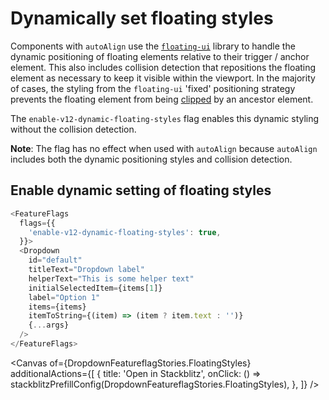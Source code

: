 
<Meta title="Components/Dropdown/Feature Flag" name="Flag details" />

# Dynamically set floating styles

Components with `autoAlign` use the
[`floating-ui`](https://github.com/floating-ui/floating-ui) library to handle
the dynamic positioning of floating elements relative to their trigger / anchor
element. This also includes collision detection that repositions the floating
element as necessary to keep it visible within the viewport. In the majority of
cases, the styling from the `floating-ui` 'fixed' positioning strategy prevents
the floating element from being
[clipped](https://floating-ui.com/docs/misc#clipping) by an ancestor element.

The `enable-v12-dynamic-floating-styles` flag enables this dynamic styling
without the collision detection.

**Note**: The flag has no effect when used with `autoAlign` because `autoAlign`
includes both the dynamic positioning styles and collision detection.

## Enable dynamic setting of floating styles

```js
<FeatureFlags
  flags={{
    'enable-v12-dynamic-floating-styles': true,
  }}>
  <Dropdown
    id="default"
    titleText="Dropdown label"
    helperText="This is some helper text"
    initialSelectedItem={items[1]}
    label="Option 1"
    items={items}
    itemToString={(item) => (item ? item.text : '')}
    {...args}
  />
</FeatureFlags>
```

<Canvas
  of={DropdownFeatureflagStories.FloatingStyles}
  additionalActions={[
    {
      title: 'Open in Stackblitz',
      onClick: () =>
        stackblitzPrefillConfig(DropdownFeatureflagStories.FloatingStyles),
    },
  ]}
/>
